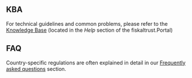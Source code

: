 
## KBA 
For technical guidelines and common problems, please refer to the [Knowledge Base](https://portal.fiskaltrust.fr/KBArticle) (located in the _Help_ section of the fiskaltrust.Portal) 

## FAQ
Country-specific regulations are often explained in detail in our [Frequently asked questions](https://docs.fiskaltrust.cloud/docs/faq/france) section.
